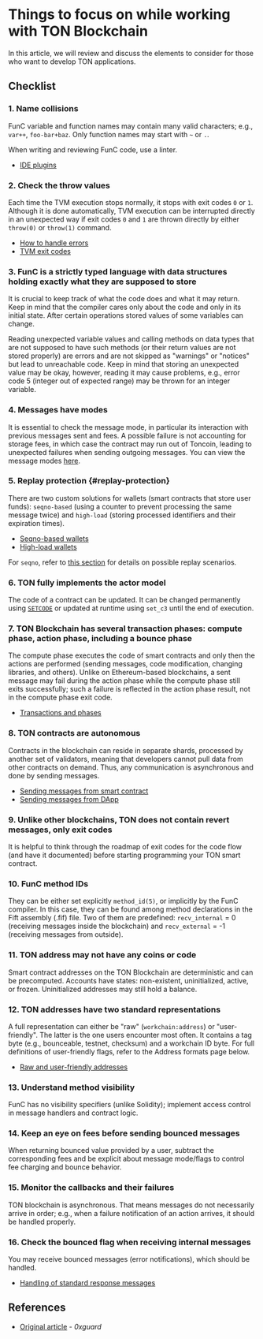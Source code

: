 
# Things to focus on while working with TON Blockchain

In this article, we will review and discuss the elements to consider for those who want to develop TON applications.

## Checklist

### 1. Name collisions

FunC variable and function names may contain many valid characters; e.g., `var++`, `foo-bar+baz`. Only function names may start with `~` or `.`.

When writing and reviewing FunC code, use a linter.

- [IDE plugins](/v3/documentation/smart-contracts/getting-started/ide-plugins)

### 2. Check the throw values

Each time the TVM execution stops normally, it stops with exit codes `0` or `1`. Although it is done automatically, TVM execution can be interrupted directly in an unexpected way if exit codes `0` and `1` are thrown directly by either `throw(0)` or `throw(1)` command.

- [How to handle errors](/v3/documentation/smart-contracts/func/docs/builtins#throwing-exceptions)
- [TVM exit codes](/v3/documentation/tvm/tvm-exit-codes)

### 3. FunC is a strictly typed language with data structures holding exactly what they are supposed to store

It is crucial to keep track of what the code does and what it may return. Keep in mind that the compiler cares only about the code and only in its initial state. After certain operations stored values of some variables can change.

Reading unexpected variable values and calling methods on data types that are not supposed to have such methods (or their return values are not stored properly) are errors and are not skipped as "warnings" or "notices" but lead to unreachable code. Keep in mind that storing an unexpected value may be okay, however, reading it may cause problems, e.g., error code 5 (integer out of expected range) may be thrown for an integer variable.

### 4. Messages have modes

It is essential to check the message mode, in particular its interaction with previous messages sent and fees. A possible failure is not accounting for storage fees, in which case the contract may run out of Toncoin, leading to unexpected failures when sending outgoing messages. You can view the message modes [here](/v3/documentation/smart-contracts/message-management/sending-messages#message-modes).

### 5. Replay protection \{#replay-protection}

There are two custom solutions for wallets (smart contracts that store user funds): `seqno-based` (using a counter to prevent processing the same message twice) and `high-load` (storing processed identifiers and their expiration times).

- [Seqno-based wallets](/v3/guidelines/dapps/asset-processing/payments-processing/#seqno-based-wallets)
- [High-load wallets](/v3/guidelines/dapps/asset-processing/payments-processing/#high-load-wallets)

For `seqno`, refer to [this section](/v3/documentation/smart-contracts/message-management/sending-messages#mode3) for details on possible replay scenarios.

### 6. TON fully implements the actor model

The code of a contract can be updated. It can be changed permanently using [`SETCODE`](/v3/documentation/smart-contracts/func/docs/stdlib#set_code) or updated at runtime using `set_c3` until the end of execution.

### 7. TON Blockchain has several transaction phases: compute phase, action phase, including a bounce phase

The compute phase executes the code of smart contracts and only then the actions are performed (sending messages, code modification, changing libraries, and others). Unlike on Ethereum-based blockchains, a sent message may fail during the action phase while the compute phase still exits successfully; such a failure is reflected in the action phase result, not in the compute phase exit code.

- [Transactions and phases](/v3/documentation/tvm/tvm-overview#transactions-and-phases)

### 8. TON contracts are autonomous

Contracts in the blockchain can reside in separate shards, processed by another set of validators, meaning that developers cannot pull data from other contracts on demand. Thus, any communication is asynchronous and done by sending messages.

- [Sending messages from smart contract](/v3/documentation/smart-contracts/message-management/sending-messages)
- [Sending messages from DApp](/v3/guidelines/ton-connect/cookbook/ton-transfer)

### 9. Unlike other blockchains, TON does not contain revert messages, only exit codes

It is helpful to think through the roadmap of exit codes for the code flow (and have it documented) before starting programming your TON smart contract.

### 10. FunC method IDs

They can be either set explicitly `method_id(5)`, or implicitly by the FunC compiler. In this case, they can be found among method declarations in the Fift assembly (.fif) file. Two of them are predefined: `recv_internal` = 0 (receiving messages inside the blockchain) and `recv_external` = -1 (receiving messages from outside).

### 11. TON address may not have any coins or code

Smart contract addresses on the TON Blockchain are deterministic and can be precomputed. Accounts have states: non-existent, uninitialized, active, or frozen. Uninitialized addresses may still hold a balance.

### 12. TON addresses have two standard representations

A full representation can either be "raw" (`workchain:address`) or "user-friendly". The latter is the one users encounter most often. It contains a tag byte (e.g., bounceable, testnet, checksum) and a workchain ID byte. For full definitions of user-friendly flags, refer to the Address formats page below.

- [Raw and user-friendly addresses](/v3/documentation/smart-contracts/addresses/address-formats)

### 13. Understand method visibility

FunC has no visibility specifiers (unlike Solidity); implement access control in message handlers and contract logic.

### 14. Keep an eye on fees before sending bounced messages

When returning bounced value provided by a user, subtract the corresponding fees and be explicit about message mode/flags to control fee charging and bounce behavior.

### 15. Monitor the callbacks and their failures

TON blockchain is asynchronous. That means messages do not necessarily arrive in order; e.g., when a failure notification of an action arrives, it should be handled properly.

### 16. Check the bounced flag when receiving internal messages

You may receive bounced messages (error notifications), which should be handled.

- [Handling of standard response messages](/v3/documentation/smart-contracts/message-management/internal-messages#handling-of-standard-response-messages)

## References

- [Original article](https://0xguard.com/things_to_focus_on_while_working_with_ton_blockchain) - _0xguard_

<Feedback />
